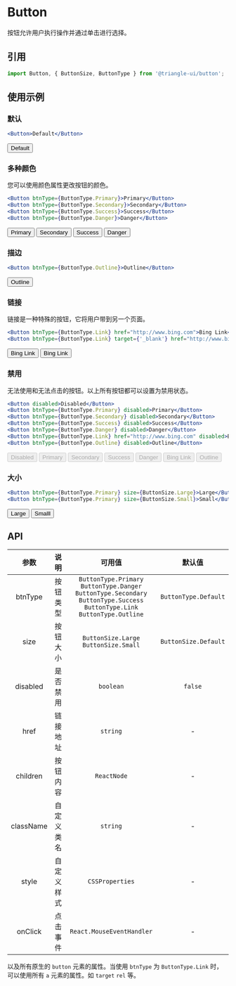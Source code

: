 
# Button


按钮允许用户执行操作并通过单击进行选择。

## 引用

```jsx
import Button, { ButtonSize, ButtonType } from '@triangle-ui/button';
```


## 使用示例

### 默认

```jsx
<Button>Default</Button>
```
<ShowBar>
    <Button>Default</Button>
</ShowBar>

### 多种颜色

您可以使用颜色属性更改按钮的颜色。  

```jsx
<Button btnType={ButtonType.Primary}>Primary</Button>
<Button btnType={ButtonType.Secondary}>Secondary</Button>
<Button btnType={ButtonType.Success}>Success</Button>
<Button btnType={ButtonType.Danger}>Danger</Button>
```
<ShowBar>
    <Button btnType={ButtonType.Primary}>Primary</Button>
    <Button btnType={ButtonType.Secondary}>Secondary</Button>
    <Button btnType={ButtonType.Success}>Success</Button>
    <Button btnType={ButtonType.Danger}>Danger</Button>
</ShowBar>

### 描边

```jsx
<Button btnType={ButtonType.Outline}>Outline</Button>
```
<ShowBar>
    <Button btnType={ButtonType.Outline}>Outline</Button>
</ShowBar>

### 链接

链接是一种特殊的按钮，它将用户带到另一个页面。  

```jsx
<Button btnType={ButtonType.Link} href="http://www.bing.com">Bing Link</Button>
<Button btnType={ButtonType.Link} target={'_blank'} href="http://www.bing.com">Bing Link</Button>
```

<ShowBar>
    <Button btnType={ButtonType.Link} href="http://www.bing.com">Bing Link</Button>
    <Button btnType={ButtonType.Link} target={'_blank'} href="http://www.bing.com">Bing Link</Button>
</ShowBar>

### 禁用

无法使用和无法点击的按钮。以上所有按钮都可以设置为禁用状态。  

```jsx
<Button disabled>Disabled</Button>
<Button btnType={ButtonType.Primary} disabled>Primary</Button>
<Button btnType={ButtonType.Secondary} disabled>Secondary</Button>
<Button btnType={ButtonType.Success} disabled>Success</Button>
<Button btnType={ButtonType.Danger} disabled>Danger</Button>
<Button btnType={ButtonType.Link} href="http://www.bing.com" disabled>Bing Link</Button>
<Button btnType={ButtonType.Outline} disabled>Outline</Button>
```

<ShowBar>
    <Button disabled>Disabled</Button>
    <Button btnType={ButtonType.Primary} disabled>Primary</Button>
    <Button btnType={ButtonType.Secondary} disabled>Secondary</Button>
    <Button btnType={ButtonType.Success} disabled>Success</Button>
    <Button btnType={ButtonType.Danger} disabled>Danger</Button>
    <Button btnType={ButtonType.Link} href="http://www.bing.com" disabled>Bing Link</Button>
    <Button btnType={ButtonType.Outline} disabled>Outline</Button>
</ShowBar>

### 大小

```jsx
<Button btnType={ButtonType.Primary} size={ButtonSize.Large}>Large</Button>
<Button btnType={ButtonType.Primary} size={ButtonSize.Small}>Small</Button>
```

<ShowBar>
    <Button btnType={ButtonType.Primary} size={ButtonSize.Large}>Large</Button>
    <Button btnType={ButtonType.Primary} size={ButtonSize.Small}>Smalll</Button>
</ShowBar>


## API


| 参数 | 说明 | 可用值 | 默认值 |
| :---: | :----: | :---: | :---: |
| btnType | 按钮类型 | `ButtonType.Primary` <br/> `ButtonType.Danger`  `ButtonType.Secondary` <br/> `ButtonType.Success`  `ButtonType.Link`  `ButtonType.Outline` | `ButtonType.Default` |
| size | 按钮大小 | `ButtonSize.Large` <br/> `ButtonSize.Small` | `ButtonSize.Default` |
| disabled | 是否禁用 | `boolean` | `false` |
| href | 链接地址 | `string` | - |
| children | 按钮内容 | `ReactNode` | - |
| className | 自定义类名 | `string` | - |
| style | 自定义样式 | `CSSProperties` | - |
| onClick | 点击事件 | `React.MouseEventHandler` | - |

以及所有原生的 `button` 元素的属性。当使用 `btnType` 为 `ButtonType.Link` 时，可以使用所有 `a` 元素的属性。如 `target` `rel` 等。